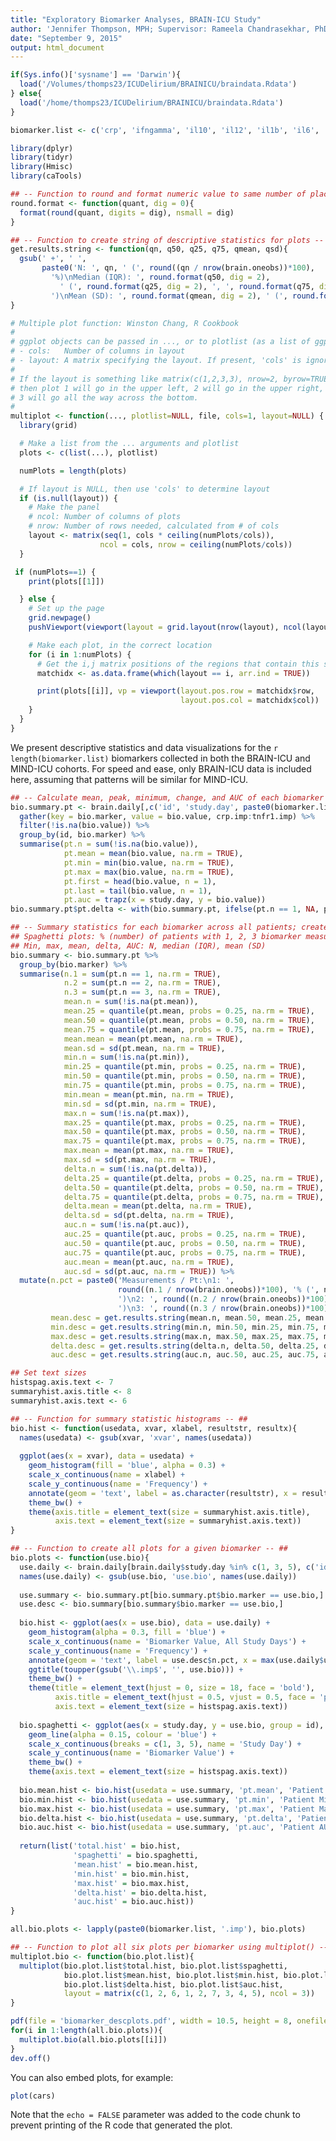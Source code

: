 ```yaml
---
title: "Exploratory Biomarker Analyses, BRAIN-ICU Study"
author: 'Jennifer Thompson, MPH; Supervisor: Rameela Chandrasekhar, PhD'
date: "September 9, 2015"
output: html_document
---
```


```r
if(Sys.info()['sysname'] == 'Darwin'){
  load('/Volumes/thomps23/ICUDelirium/BRAINICU/braindata.Rdata')
} else{
  load('/home/thomps23/ICUDelirium/BRAINICU/braindata.Rdata')
}

biomarker.list <- c('crp', 'ifngamma', 'il10', 'il12', 'il1b', 'il6', 'il8', 'mmp9', 'proteinc', 'tnfa', 'tnfr1')

library(dplyr)
library(tidyr)
library(Hmisc)
library(caTools)

## -- Function to round and format numeric value to same number of places -- ##
round.format <- function(quant, dig = 0){
  format(round(quant, digits = dig), nsmall = dig)
}

## -- Function to create string of descriptive statistics for plots -- ##
get.results.string <- function(qn, q50, q25, q75, qmean, qsd){
  gsub(' +', ' ',
       paste0('N: ', qn, ' (', round((qn / nrow(brain.oneobs))*100),
         '%)\nMedian (IQR): ', round.format(q50, dig = 2),
           ' (', round.format(q25, dig = 2), ', ', round.format(q75, dig = 2),
         ')\nMean (SD): ', round.format(qmean, dig = 2), ' (', round.format(qsd, dig = 3), ')'))
}

# Multiple plot function: Winston Chang, R Cookbook
#
# ggplot objects can be passed in ..., or to plotlist (as a list of ggplot objects)
# - cols:   Number of columns in layout
# - layout: A matrix specifying the layout. If present, 'cols' is ignored.
#
# If the layout is something like matrix(c(1,2,3,3), nrow=2, byrow=TRUE),
# then plot 1 will go in the upper left, 2 will go in the upper right, and
# 3 will go all the way across the bottom.
#
multiplot <- function(..., plotlist=NULL, file, cols=1, layout=NULL) {
  library(grid)

  # Make a list from the ... arguments and plotlist
  plots <- c(list(...), plotlist)

  numPlots = length(plots)

  # If layout is NULL, then use 'cols' to determine layout
  if (is.null(layout)) {
    # Make the panel
    # ncol: Number of columns of plots
    # nrow: Number of rows needed, calculated from # of cols
    layout <- matrix(seq(1, cols * ceiling(numPlots/cols)),
                    ncol = cols, nrow = ceiling(numPlots/cols))
  }

 if (numPlots==1) {
    print(plots[[1]])

  } else {
    # Set up the page
    grid.newpage()
    pushViewport(viewport(layout = grid.layout(nrow(layout), ncol(layout))))

    # Make each plot, in the correct location
    for (i in 1:numPlots) {
      # Get the i,j matrix positions of the regions that contain this subplot
      matchidx <- as.data.frame(which(layout == i, arr.ind = TRUE))

      print(plots[[i]], vp = viewport(layout.pos.row = matchidx$row,
                                      layout.pos.col = matchidx$col))
    }
  }
}
```

We present descriptive statistics and data visualizations for the `r length(biomarker.list)` biomarkers collected in both the BRAIN-ICU and MIND-ICU cohorts. For speed and ease, only BRAIN-ICU data is included here, assuming that patterns will be similar for MIND-ICU.

```r
## -- Calculate mean, peak, minimum, change, and AUC of each biomarker for each patient -- ##
bio.summary.pt <- brain.daily[,c('id', 'study.day', paste0(biomarker.list, '.imp'))] %>%
  gather(key = bio.marker, value = bio.value, crp.imp:tnfr1.imp) %>%
  filter(!is.na(bio.value)) %>%
  group_by(id, bio.marker) %>%
  summarise(pt.n = sum(!is.na(bio.value)),
            pt.mean = mean(bio.value, na.rm = TRUE),
            pt.min = min(bio.value, na.rm = TRUE),
            pt.max = max(bio.value, na.rm = TRUE),
            pt.first = head(bio.value, n = 1),
            pt.last = tail(bio.value, n = 1),
            pt.auc = trapz(x = study.day, y = bio.value))
bio.summary.pt$pt.delta <- with(bio.summary.pt, ifelse(pt.n == 1, NA, pt.last - pt.first))

## -- Summary statistics for each biomarker across all patients; create strings to put on plots -- ##
## Spaghetti plots: % (number) of patients with 1, 2, 3 biomarker measurements
## Min, max, mean, delta, AUC: N, median (IQR), mean (SD)
bio.summary <- bio.summary.pt %>%
  group_by(bio.marker) %>%
  summarise(n.1 = sum(pt.n == 1, na.rm = TRUE),
            n.2 = sum(pt.n == 2, na.rm = TRUE),
            n.3 = sum(pt.n == 3, na.rm = TRUE),
            mean.n = sum(!is.na(pt.mean)),
            mean.25 = quantile(pt.mean, probs = 0.25, na.rm = TRUE),
            mean.50 = quantile(pt.mean, probs = 0.50, na.rm = TRUE),
            mean.75 = quantile(pt.mean, probs = 0.75, na.rm = TRUE),
            mean.mean = mean(pt.mean, na.rm = TRUE),
            mean.sd = sd(pt.mean, na.rm = TRUE),
            min.n = sum(!is.na(pt.min)),
            min.25 = quantile(pt.min, probs = 0.25, na.rm = TRUE),
            min.50 = quantile(pt.min, probs = 0.50, na.rm = TRUE),
            min.75 = quantile(pt.min, probs = 0.75, na.rm = TRUE),
            min.mean = mean(pt.min, na.rm = TRUE),
            min.sd = sd(pt.min, na.rm = TRUE),
            max.n = sum(!is.na(pt.max)),
            max.25 = quantile(pt.max, probs = 0.25, na.rm = TRUE),
            max.50 = quantile(pt.max, probs = 0.50, na.rm = TRUE),
            max.75 = quantile(pt.max, probs = 0.75, na.rm = TRUE),
            max.mean = mean(pt.max, na.rm = TRUE),
            max.sd = sd(pt.max, na.rm = TRUE),
            delta.n = sum(!is.na(pt.delta)),
            delta.25 = quantile(pt.delta, probs = 0.25, na.rm = TRUE),
            delta.50 = quantile(pt.delta, probs = 0.50, na.rm = TRUE),
            delta.75 = quantile(pt.delta, probs = 0.75, na.rm = TRUE),
            delta.mean = mean(pt.delta, na.rm = TRUE),
            delta.sd = sd(pt.delta, na.rm = TRUE),
            auc.n = sum(!is.na(pt.auc)),
            auc.25 = quantile(pt.auc, probs = 0.25, na.rm = TRUE),
            auc.50 = quantile(pt.auc, probs = 0.50, na.rm = TRUE),
            auc.75 = quantile(pt.auc, probs = 0.75, na.rm = TRUE),
            auc.mean = mean(pt.auc, na.rm = TRUE),
            auc.sd = sd(pt.auc, na.rm = TRUE)) %>%
  mutate(n.pct = paste0('Measurements / Pt:\n1: ',
                        round((n.1 / nrow(brain.oneobs))*100), '% (', n.1,
                        ')\n2: ', round((n.2 / nrow(brain.oneobs))*100), '% (', n.2,
                        ')\n3: ', round((n.3 / nrow(brain.oneobs))*100), '% (', n.3, ')'),
         mean.desc = get.results.string(mean.n, mean.50, mean.25, mean.75, mean.mean, mean.sd),
         min.desc = get.results.string(min.n, min.50, min.25, min.75, min.mean, min.sd),
         max.desc = get.results.string(max.n, max.50, max.25, max.75, max.mean, max.sd),
         delta.desc = get.results.string(delta.n, delta.50, delta.25, delta.75, delta.mean, delta.sd),
         auc.desc = get.results.string(auc.n, auc.50, auc.25, auc.75, auc.mean, auc.sd))

## Set text sizes
histspag.axis.text <- 7
summaryhist.axis.title <- 8
summaryhist.axis.text <- 6

## -- Function for summary statistic histograms -- ##
bio.hist <- function(usedata, xvar, xlabel, resultstr, resultx){
  names(usedata) <- gsub(xvar, 'xvar', names(usedata))
  
  ggplot(aes(x = xvar), data = usedata) +
    geom_histogram(fill = 'blue', alpha = 0.3) +
    scale_x_continuous(name = xlabel) +
    scale_y_continuous(name = 'Frequency') +
    annotate(geom = 'text', label = as.character(resultstr), x = resultx, y = Inf, vjust = 1.5, hjust = 1, size = 2.5) +
    theme_bw() +
    theme(axis.title = element_text(size = summaryhist.axis.title),
          axis.text = element_text(size = summaryhist.axis.text))
}

## -- Function to create all plots for a given biomarker -- ##
bio.plots <- function(use.bio){
  use.daily <- brain.daily[brain.daily$study.day %in% c(1, 3, 5), c('id', 'study.day', use.bio)]
  names(use.daily) <- gsub(use.bio, 'use.bio', names(use.daily))
  
  use.summary <- bio.summary.pt[bio.summary.pt$bio.marker == use.bio,]
  use.desc <- bio.summary[bio.summary$bio.marker == use.bio,]
  
  bio.hist <- ggplot(aes(x = use.bio), data = use.daily) +
    geom_histogram(alpha = 0.3, fill = 'blue') +
    scale_x_continuous(name = 'Biomarker Value, All Study Days') +
    scale_y_continuous(name = 'Frequency') +
    annotate(geom = 'text', label = use.desc$n.pct, x = max(use.daily$use.bio, na.rm = TRUE), y = Inf, vjust = 1.3, hjust = 1, size = 2.5) +
    ggtitle(toupper(gsub('\\.imp$', '', use.bio))) +
    theme_bw() +
    theme(title = element_text(hjust = 0, size = 18, face = 'bold'),
          axis.title = element_text(hjust = 0.5, vjust = 0.5, face = 'plain', size = 10),
          axis.text = element_text(size = histspag.axis.text))
  
  bio.spaghetti <- ggplot(aes(x = study.day, y = use.bio, group = id), data = use.daily) +
    geom_line(alpha = 0.15, colour = 'blue') +
    scale_x_continuous(breaks = c(1, 3, 5), name = 'Study Day') +
    scale_y_continuous(name = 'Biomarker Value') +
    theme_bw() +
    theme(axis.text = element_text(size = histspag.axis.text))
  
  bio.mean.hist <- bio.hist(usedata = use.summary, 'pt.mean', 'Patient Mean', use.desc$mean.desc, max(use.summary$pt.mean, na.rm = TRUE))
  bio.min.hist <- bio.hist(usedata = use.summary, 'pt.min', 'Patient Minimum', use.desc$min.desc, max(use.summary$pt.min, na.rm = TRUE))
  bio.max.hist <- bio.hist(usedata = use.summary, 'pt.max', 'Patient Maximum', use.desc$max.desc, max(use.summary$pt.max, na.rm = TRUE))
  bio.delta.hist <- bio.hist(usedata = use.summary, 'pt.delta', 'Patient Change, Last - First', use.desc$delta.desc, max(use.summary$pt.delta, na.rm = TRUE))
  bio.auc.hist <- bio.hist(usedata = use.summary, 'pt.auc', 'Patient AUC', use.desc$auc.desc, max(use.summary$pt.auc, na.rm = TRUE))
  
  return(list('total.hist' = bio.hist,
              'spaghetti' = bio.spaghetti,
              'mean.hist' = bio.mean.hist,
              'min.hist' = bio.min.hist,
              'max.hist' = bio.max.hist,
              'delta.hist' = bio.delta.hist,
              'auc.hist' = bio.auc.hist))
}

all.bio.plots <- lapply(paste0(biomarker.list, '.imp'), bio.plots)

## -- Function to plot all six plots per biomarker using multiplot() -- ##
multiplot.bio <- function(bio.plot.list){
  multiplot(bio.plot.list$total.hist, bio.plot.list$spaghetti,
            bio.plot.list$mean.hist, bio.plot.list$min.hist, bio.plot.list$max.hist,
            bio.plot.list$delta.hist, bio.plot.list$auc.hist,
            layout = matrix(c(1, 2, 6, 1, 2, 7, 3, 4, 5), ncol = 3))
}

pdf(file = 'biomarker_descplots.pdf', width = 10.5, height = 8, onefile = TRUE)
for(i in 1:length(all.bio.plots)){
  multiplot.bio(all.bio.plots[[i]])
}
dev.off()


```

You can also embed plots, for example:

```r
plot(cars)
```

Note that the `echo = FALSE` parameter was added to the code chunk to prevent printing of the R code that generated the plot.
